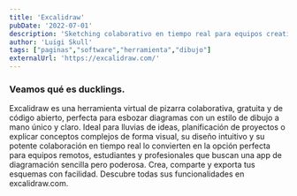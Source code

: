 ```yaml
---
title: 'Excalidraw'
pubDate: '2022-07-01'
description: 'Sketching colaborativo en tiempo real para equipos creativos.'
author: 'Luigi Skull'
tags: ["paginas","software","herramienta","dibujo"]
externalUrl: 'https://excalidraw.com/' 
---
```



### Veamos qué es ducklings.


Excalidraw es una herramienta virtual de pizarra colaborativa, gratuita y de código abierto, perfecta para esbozar diagramas con un estilo de dibujo a mano único y claro. Ideal para lluvias de ideas, planificación de proyectos o explicar conceptos complejos de forma visual, su diseño intuitivo y su potente colaboración en tiempo real lo convierten en la opción perfecta para equipos remotos, estudiantes y profesionales que buscan una app de diagramación sencilla pero poderosa. Crea, comparte y exporta tus esquemas con facilidad. Descubre todas sus funcionalidades en excalidraw.com.


